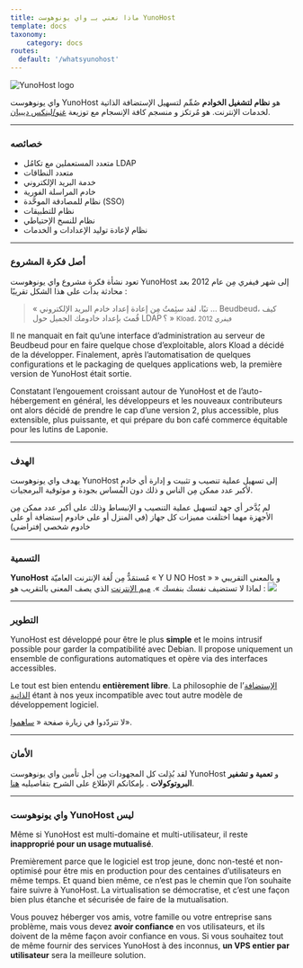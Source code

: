 ```yaml
---
title: ماذا نعني بـ واي يونوهوست YunoHost 
template: docs
taxonomy:
    category: docs
routes:
  default: '/whatsyunohost'
---
```


![YunoHost logo](/img/icons/logo-ynh_horizontal.png?resize=400&id=ynhlogo)

واي يونوهوست YunoHost هو **نظام لتشغيل الخوادم** صُمِّم لتسهيل الإستضافة الذاتية لخدمات الإنترنت.
هو مُرتكز و منسجم كافة الإنسجام مع توزيعة <a href="https://debian.org">غنو/لينكس ديبيان</a>.

---

### خصائصه

- متعدد المستعملين مع تكامُل LDAP
- متعدد النطاقات
- خدمة البريد الإلكتروني
- خادم المراسلة الفورية
- نظام للمصادقة الموحَّدة (SSO)
- نظام للتطبيقات
- نظام للنسخ الإحتياطي
- نظام لإعادة توليد الإعدادات و الخدمات

---

### أصل فكرة المشروع


تعود نشأة فكرة مشروع واي يونوهوست YunoHost إلى شهر فيفري مِن عام 2012 بعد محادثة بدأت على هذا الشكل تقريبًا :

 <blockquote>« تبًا، لقد سئِمتُ مِن إعادة إعداد خادم البريد الإلكتروني ... Beudbeud، كيف قُمتَ بإعداد خادومك الجميل حول LDAP ؟ »
<small>Kload، فيفري 2012</small></blockquote>

Il ne manquait en fait qu’une interface d’administration au serveur de Beudbeud pour en faire quelque chose d’exploitable, alors Kload a décidé de la développer. Finalement, après l’automatisation de quelques configurations et le packaging de quelques applications web, la première version de YunoHost était sortie.

Constatant l’engouement croissant autour de YunoHost et de l’auto-hébergement en général, les développeurs et les nouveaux contributeurs ont alors décidé de prendre le cap d’une version 2, plus accessible, plus extensible, plus puissante, et qui prépare du bon café commerce équitable pour les lutins de Laponie.

---

### الهدف

يهدف واي يونوهوست YunoHost إلى تسهيل عملية تنصيب و تثبيت و إدارة أي خادمٍ لأكبر عدد ممكن مِن الناس و ذلك دون المساس بجودة و موثوقية البرمجيات. 

لم يُدَّخر أي جهد لتسهيل عملية التنصيب و الإنبساط وذلك على أكبر عدد ممكن مِن الأجهزة مهما اختلفت مميزات كل جهاز (في المنزل أو على خادوم إستضافة أو على خادوم شخصي إفتراضي)

---

### التسمية

**YunoHost** مُستمَدٌّ مِن لُغة الإنترنت العاميّة « Y U NO Host » و بالمعنى التقريبي « لماذا لا تستضيف نفسك بنفسك ». <a href="https://ar.m.wikipedia.org/wiki/%D9%85%D9%8A%D9%85_%D8%A5%D9%86%D8%AA%D8%B1%D9%86%D8%AA">ميم الإنترنت</a> الذي يصف المعنى بالتقريب هو :
![](/img/dude_yunohost.jpg)

---

### التطوير

YunoHost est développé pour être le plus **simple** et le moins intrusif possible pour garder la compatibilité avec Debian. Il propose uniquement un ensemble de configurations automatiques et opère via des interfaces accessibles.

Le tout est bien entendu **entièrement libre**. La philosophie de l’[الإستضافة الذاتية](/admin/self_hosting) étant à nos yeux incompatible avec tout autre modèle de développement logiciel.

لا تتردّدوا في زيارة صفحة « <a href="/contribute">ساهموا</a>».

---

### الأمان

لقد بُذِلت كل المجهودات مِن أجل تأمين واي يونوهوست YunoHost و **تعمية و تشفير البروتوكولات** . بإمكانكم الإطلاع على الشرح بتفاصيليه <a href="/security">هنا</a>.

---

### واي يونوهوست YunoHost ليس

Même si YunoHost est multi-domaine et multi-utilisateur, il reste **inapproprié pour un usage mutualisé**.

Premièrement parce que le logiciel est trop jeune, donc non-testé et non-optimisé pour être mis en production pour des centaines d’utilisateurs en même temps. Et quand bien même, ce n’est pas le chemin que l’on souhaite faire suivre à YunoHost. La virtualisation se démocratise, et c’est une façon bien plus étanche et sécurisée de faire de la mutualisation.

Vous pouvez héberger vos amis, votre famille ou votre entreprise sans problème, mais vous devez **avoir confiance** en vos utilisateurs, et ils doivent de la même façon avoir confiance en vous. Si vous souhaitez tout de même fournir des services YunoHost à des inconnus, **un VPS entier par utilisateur** sera la meilleure solution.
